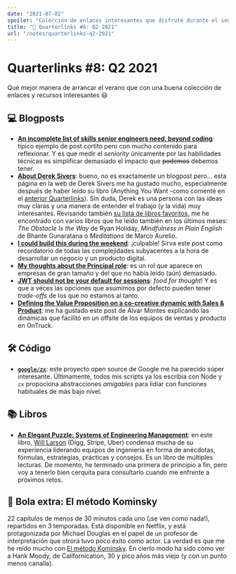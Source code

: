 ```yaml
---
date: "2021-07-02"
spoiler: "Colección de enlaces interesantes que disfruté durante el segundo trimestre de 2021."
title: "🔗 Quarterlinks #8: Q2 2021"
url: "/notes/quarterlinks-q2-2021"
---
```


# Quarterlinks #8: Q2 2021

Qué mejor manera de arrancar el verano que con una buena colección de enlaces y recursos interesantes 😃

## 💻 Blogposts

- **[An incomplete list of skills senior engineers need, beyond coding][skills]**: típico ejemplo de post cortito pero
  con mucho contenido para reflexionar. Y es que medir el _seniority_ únicamente por las habilidades técnicas es
  simplificar demasiado el impacto que ~~podemos~~ debemos tener.
- **[About Derek Sivers][sivers]**: bueno, no es exactamente un blogpost pero... esta página en la web de Derek Sivers
  me ha gustado mucho, especialmente después de haber leído su libro (Anything You Want -como comenté en el
  [anterior Quarterlinks](/notes/quarterlinks-q1-2021/)). Sin duda, Derek es una persona con las ideas muy claras y una
  manera de entender el trabajo (y la vida) muy interesantes. Revisando también
  [su lista de libros favoritos](https://sive.rs/book), me he encontrado con varios libros que he leído también en los
  últimos meses: _The Obstacle Is the Way_ de Ryan Holiday, _Mindfulness in Plain English_ de Bhante Gunaratana o
  _Meditations_ de Marco Aurelio.
- **[I could build this during the weekend][weekend]**: ¡culpable! Sirva este post como recordatorio de todas las
  complejidades subyacentes a la hora de desarrollar un negocio y un producto digital.
- **[My thoughts about the Principal role][principal]**: es un rol que aparece en empresas de gran tamaño y del que no
  había leído (aún) demasiado.
- **[JWT should not be your default for sessions][jwt]**: _food for thought_! Y es que a veces las opciones que asumimos
  por defecto pueden tener _trade-offs_ de los que no estamos al tanto.
- **[Defining the Value Proposition on a co-creative dynamic with Sales & Product][value]**: me ha gustado este post de
  Álvar Montes explicando las dinámicas que facilitó en un offsite de los equipos de ventas y producto en OnTruck.

## 🛠 Código

- **[`google/zx`][zx]**: este proyecto open source de Google me ha parecido súper interesante. Últimamente, todos mis
  scripts ya los escribía con Node y `zx` propociona abstracciones _amigables_ para lidiar con funciones habituales de
  más bajo nivel.

## 📚 Libros

- **[An Elegant Puzzle: Systems of Engineering Management][puzzle]**: en este libro, [Will Larson](https://lethain.com/)
  (Digg, Stripe, Uber) condensa mucha de su experiencia liderando equipos de ingeniería en forma de anécdotas, fórmulas,
  estrategias, prácticas y consejos. Es un libro de múltiples lecturas. De momento, he terminado una primera de
  principio a fin, pero voy a tenerlo bien cerquita para consultarlo cuando me enfrente a próximos retos.

## 🎱 Bola extra: El método Kominsky

22 capítulos de menos de 30 minutos cada uno (¡se ven como nada!), repartidos en 3 temporadas. Está disponible en
Netflix, y está protagonizada por Michael Douglas en el papel de un profesor de interpretación que otrora tuvo poco
éxito como actor. La verdad es que me he reído mucho con [El método Kominsky][kominsky]. En cierto modo ha sido como ver
a Hank Moody, de Californication, 30 y pico años más viejo (y con un punto menos canalla).

[skills]: https://www.elidedbranches.com/2021/06/an-incomplete-list-of-skills-senior.html?m=1
[sivers]: https://sive.rs/about
[weekend]: https://world.hey.com/joaoqalves/i-could-build-this-during-the-weekend-aa093c5e
[principal]: https://www.galiglobal.com/blog/2021/20210313-The-principal-role.html
[jwt]: https://evertpot.com/jwt-is-a-bad-default/
[zx]: https://github.com/google/zx
[value]:
  https://nerds.ontruck.com/defining-the-value-proposition-on-a-co-creative-dynamic-with-sales-product-9ccf3026414d
[puzzle]: https://www.goodreads.com/book/show/45303387-an-elegant-puzzle
[kominsky]: https://www.filmaffinity.com/es/film813870.html
